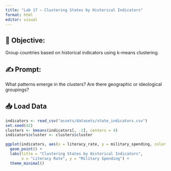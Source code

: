 ```yaml
---
title: "Lab 17 – Clustering States by Historical Indicators"
format: html
editor: visual
---
```


## 🧭 Objective:  
Group countries based on historical indicators using k-means clustering.

## ✍️ Prompt:  
What patterns emerge in the clusters? Are there geographic or ideological groupings?

## 📥 Load Data
```r
indicators <- read_csv("assets/datasets/state_indicators.csv")
set.seed(42)
clusters <- kmeans(indicators[, -1], centers = 4)
indicators$cluster <- clusters$cluster

ggplot(indicators, aes(x = literacy_rate, y = military_spending, color = factor(cluster))) +
  geom_point() +
  labs(title = "Clustering States by Historical Indicators",
       x = "Literacy Rate", y = "Military Spending") +
  theme_minimal()
```



